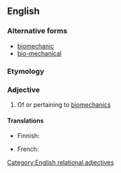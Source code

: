 {{also|bio-mechanical}}
==English==

===Alternative forms===
* [[biomechanic]]
* [[bio-mechanical]]

===Etymology===
{{prefix|en|bio|mechanical}}

===Adjective===
{{en-adj|-}}

# Of or pertaining to [[biomechanics]]

====Translations====
{{trans-top|of or pertaining to biomechanics}}
* Finnish: {{t|fi|biomekaaninen}}
{{trans-mid}}
* French: {{t+|fr|biomécanique|f}}
{{trans-bottom}}
[[Category:English relational adjectives]]
{{C|en|Biology|Physics}}